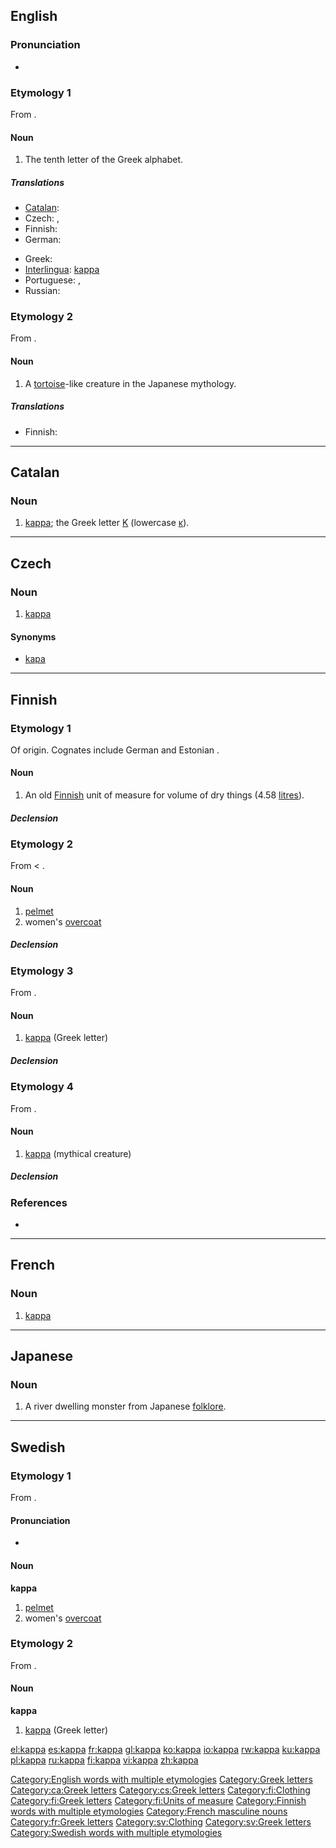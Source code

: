 {{also|Kappa|käppä|kapa|kápa|kåpa|κάπα}}
==English==

===Pronunciation===
* {{audio|en-us-kappa.ogg|Audio (US)}}
*: {{rhymes|æpə}}

===Etymology 1===
From {{etyl|grc}} {{term|κάππα|tr=kappa|sc=Polytonic}}.

====Noun====
{{wikipedia}}
{{en-noun}}

# The tenth letter of the Greek alphabet.

=====Translations=====
{{trans-top|Greek letter}}
* [[Catalan]]: {{t-|ca|kappa|f}}
* Czech: {{t-|cs|kapa|n}}, {{t-|cs|kappa|n}}
* Finnish: {{t+|fi|kappa}}
* German: {{t-|de|Kappa|n}}
{{trans-mid}}
* Greek: {{t+|el|κάπα|n|sc=Grek}}
* [[Interlingua]]: [[#Interlingua|kappa]]
* Portuguese: {{t+|pt|capa|m}}, {{t+|pt|cá|m}}
* Russian: {{t+|ru|каппа|f|tr=káppa|sc=Cyrl}}
{{trans-bottom}}

===Etymology 2===
From {{etyl|ja}} {{term|かっぱ|cs=Jpan}}.

====Noun====
{{wikipedia|Kappa (folklore)}}
{{en-noun}}

# {{mythology}} A [[tortoise]]-like creature in the Japanese mythology.

=====Translations=====
{{trans-top|mythical creature}}
* Finnish: {{t+|fi|kappa}}
{{trans-mid}}
{{trans-bottom}}

[[Category:English words with multiple etymologies]]
[[Category:Greek letters]]

----

==Catalan==

===Noun===
{{ca-noun|f|pl=kappes}}

# [[kappa#English|kappa]]; the Greek letter [[Κ]] (lowercase [[κ]]).

[[Category:ca:Greek letters]]

----

==Czech==

===Noun===
{{cs-noun|g=n}}

# [[#English|kappa]]

====Synonyms====
* [[kapa]] {{n}}

[[Category:cs:Greek letters]]

----

==Finnish==

===Etymology 1===
Of {{etyl|gem|fi}} origin. Cognates include German {{term|Schaff}} and Estonian {{term|kapp}}.

====Noun====
{{infl|fi|noun}}

# An old [[Finnish]] unit of measure for volume of dry things (4.58 [[litre]]s).

=====Declension=====
{{fi-decl-kala|ka|pp|p}}

===Etymology 2===
From {{etyl|sv|fi}} {{term|kappa|lang=sv}} < {{ML.|fi}} {{term|cappa}}.

====Noun====
{{infl|fi|noun}}

# [[pelmet]]
# women's [[overcoat]]

=====Declension=====
{{fi-decl-kala|ka|pp|p}}

===Etymology 3===
From {{etyl|grc|fi}} {{term|κάππα|tr=kappa|sc=Polytonic}}.

====Noun====
{{infl|fi|noun}}

# [[#English|kappa]] (Greek letter)

=====Declension=====
{{fi-decl-kala|ka|pp|p}}

===Etymology 4===
From {{etyl|ja|fi}} {{term|かっぱ|sc=Jpan}}.

====Noun====
{{infl|fi|noun}}

# {{mythology|lang=fi}} [[#English|kappa]] (mythical creature)

=====Declension=====
{{fi-decl-kala|ka|pp|p}}

===References===
* {{R:Hakkinen 2005}}

[[Category:fi:Clothing]]
[[Category:fi:Greek letters]]
[[Category:fi:Units of measure]]
[[Category:Finnish words with multiple etymologies]]

----

==French==

===Noun===
{{infl|fr|noun}} {{m|inv}}

# [[#English|kappa]] {{gloss|Greek letter}}

[[Category:French masculine nouns]]
[[Category:fr:Greek letters]]

----

==Japanese==
{{wikipedia|kappa (mythical creature)}}

===Noun===
{{ja-noun|r|hira=かっぱ}}

# A river dwelling monster from Japanese [[folklore]].

----

==Swedish==

===Etymology 1===
From {{ML.|sv}} {{term|cappa}}.

====Pronunciation====
* {{audio|Sv-kappa.ogg|audio}}

====Noun====
{{sv-noun-reg-or|kapp}}
'''kappa'''

# [[pelmet]]
# women's [[overcoat]]

===Etymology 2===
From {{etyl|grc|sv}} {{term|κάππα|tr=kappa|sc=Polytonic}}.

====Noun====
{{sv-noun-irreg-n|kappa|kappat|kappa|kappan}}
'''kappa'''

# [[#English|kappa]] (Greek letter)

[[Category:sv:Clothing]]
[[Category:sv:Greek letters]]
[[Category:Swedish words with multiple etymologies]]

[[el:kappa]]
[[es:kappa]]
[[fr:kappa]]
[[gl:kappa]]
[[ko:kappa]]
[[io:kappa]]
[[rw:kappa]]
[[ku:kappa]]
[[pl:kappa]]
[[ru:kappa]]
[[fi:kappa]]
[[vi:kappa]]
[[zh:kappa]]